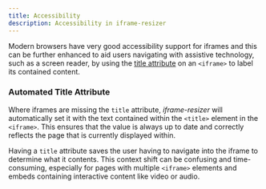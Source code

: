 ```yaml
---
title: Accessibility 
description: Accessibility in iframe-resizer
---
```



Modern browsers have very good accessibility support for iframes and this can be further enhanced to aid
users navigating with assistive technology, such as a screen reader, by using the
[title attribute](https://developer.mozilla.org/en-US/docs/Web/HTML/Global_attributes/title) on an
`<iframe>` to label its contained content.

### Automated Title Attribute

Where iframes are missing the `title` attribute, _iframe-resizer_ will automatically set it with the
text contained within the `<title>` element in the `<iframe>`. This ensures that the value is always up
to date and correctly reflects the page that is currently displayed within.

Having a `title` attribute saves the user having to navigate into the iframe to determine what it
contents. This context shift can be confusing and time-consuming, especially for pages with multiple
`<iframe>` elements and embeds containing interactive content like video or audio.

<FeedbackComponent />
